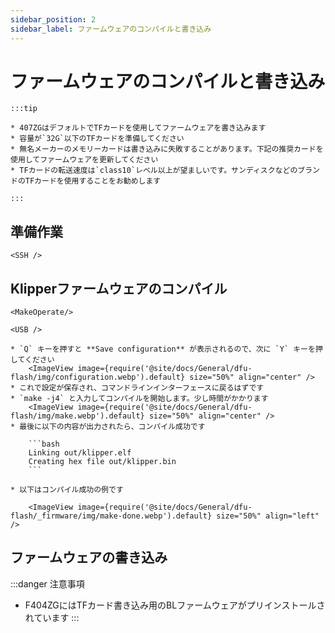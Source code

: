 ```yaml
---
sidebar_position: 2
sidebar_label: ファームウェアのコンパイルと書き込み
---
```




# ファームウェアのコンパイルと書き込み

    :::tip

    * 407ZGはデフォルトでTFカードを使用してファームウェアを書き込みます
    * 容量が`32G`以下のTFカードを準備してください
    * 無名メーカーのメモリーカードは書き込みに失敗することがあります。下記の推奨カードを使用してファームウェアを更新してください
    * TFカードの転送速度は`class10`レベル以上が望ましいです。サンディスクなどのブランドのTFカードを使用することをお勧めします

    :::

## 準備作業

    <SSH />

## Klipperファームウェアのコンパイル

    <MakeOperate/>

    <USB />

    * `Q` キーを押すと **Save configuration** が表示されるので、次に `Y` キーを押してください
        <ImageView image={require('@site/docs/General/dfu-flash/img/configuration.webp').default} size="50%" align="center" />
    * これで設定が保存され、コマンドラインインターフェースに戻るはずです
    * `make -j4` と入力してコンパイルを開始します。少し時間がかかります
        <ImageView image={require('@site/docs/General/dfu-flash/img/make.webp').default} size="50%" align="center" />
    * 最後に以下の内容が出力されたら、コンパイル成功です

        ```bash
        Linking out/klipper.elf
        Creating hex file out/klipper.bin
        ```
        
    * 以下はコンパイル成功の例です

        <ImageView image={require('@site/docs/General/dfu-flash/_firmware/img/make-done.webp').default} size="50%" align="left" />

## ファームウェアの書き込み

:::danger 注意事項
* F404ZGにはTFカード書き込み用のBLファームウェアがプリインストールされています
:::

    <TF />